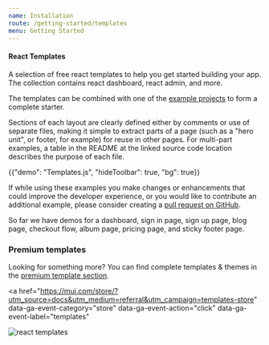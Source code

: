 ```yaml
---
name: Installation
route: /getting-started/templates
menu: Getting Started
---
```


#### React Templates

<p class="description">
  A selection of free react templates to help you get started building your app.
  The collection contains react dashboard, react admin, and more.
</p>

<!-- #default-branch-switch -->

The templates can be combined with one of the [example projects](https://github.com/mui/material-ui/tree/master/examples) to form a complete starter.

Sections of each layout are clearly defined either by comments or use of separate files,
making it simple to extract parts of a page (such as a "hero unit", or footer, for example)
for reuse in other pages.
For multi-part examples, a table in the README at the linked source code location describes
the purpose of each file.

{{"demo": "Templates.js", "hideToolbar": true, "bg": true}}

If while using these examples you make changes or enhancements that could improve the
developer experience, or you would like to contribute an additional example,
please consider creating a [pull request on GitHub](https://github.com/mui/material-ui/pulls).

So far we have demos for a dashboard, sign in page, sign up page, blog page, checkout flow, album page, pricing page, and sticky footer page.

### Premium templates

Looking for something more? You can find complete templates & themes in the <a href="https://mui.com/store/?utm_source=docs&utm_medium=referral&utm_campaign=templates-store" data-ga-event-category="store" data-ga-event-action="click" data-ga-event-label="templates">premium template section</a>.

<a
  href="https://mui.com/store/?utm_source=docs&utm_medium=referral&utm_campaign=templates-store"
  data-ga-event-category="store"
  data-ga-event-action="click"
  data-ga-event-label="templates"
>
  <img src="https://mui.com/static/images/themes-light.jpg" alt="react templates" />
</a>
